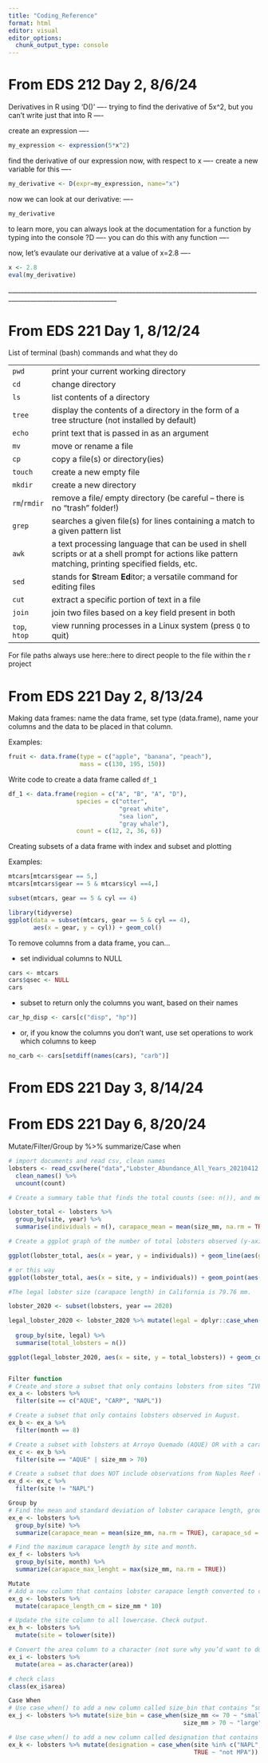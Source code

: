 ```yaml
---
title: "Coding_Reference"
format: html
editor: visual
editor_options: 
  chunk_output_type: console
---
```


# **From EDS 212 Day 2, 8/6/24**

Derivatives in R using 'D()' ---- trying to find the derivative of 5x\^2, but you can't write just that into R ----

create an expression ----

```r
my_expression <- expression(5*x^2)
```

find the derivative of our expression now, with respect to x ---- create a new variable for this ----

```r
my_derivative <- D(expr=my_expression, name="x")
```

now we can look at our derivative: ----

```r
my_derivative
```

to learn more, you can always look at the documentation for a function by typing into the console ?D ---- you can do this with any function ----

now, let's evaulate our derivative at a value of x=2.8 ----

```r
x <- 2.8
eval(my_derivative)
```

\_\_\_\_\_\_\_\_\_\_\_\_\_\_\_\_\_\_\_\_\_\_\_\_\_\_\_\_\_\_\_\_\_\_\_\_\_\_\_\_\_\_\_\_\_\_\_\_\_\_\_\_\_\_\_\_\_\_\_\_\_\_\_\_\_\_\_\_\_\_\_\_\_\_\_\_\_\_\_\_\_\_\_\_\_\_\_\_\_\_\_\_\_\_\_\_\_\_\_\_\_\_\_\_\_\_\_\_\_\_\_\_

# **From EDS 221 Day 1, 8/12/24**

List of terminal (bash) commands and what they do

|               |                                                                                                                                                      |
|---------------|------------------------------------------------------------------------------------------------------------------------------------------------------|
| `pwd`         | print your current working directory                                                                                                                 |
| `cd`          | change directory                                                                                                                                     |
| `ls`          | list contents of a directory                                                                                                                         |
| `tree`        | display the contents of a directory in the form of a tree structure (not installed by default)                                                       |
| `echo`        | print text that is passed in as an argument                                                                                                          |
| `mv`          | move or rename a file                                                                                                                                |
| `cp`          | copy a file(s) or directory(ies)                                                                                                                     |
| `touch`       | create a new empty file                                                                                                                              |
| `mkdir`       | create a new directory                                                                                                                               |
| `rm`/`rmdir`  | remove a file/ empty directory (be careful – there is no “trash” folder!)                                                                            |
| `grep`        | searches a given file(s) for lines containing a match to a given pattern list                                                                        |
| `awk`         | a text processing language that can be used in shell scripts or at a shell prompt for actions like pattern matching, printing specified fields, etc. |
| `sed`         | stands for **S**tream **Ed**itor; a versatile command for editing files                                                                              |
| `cut`         | extract a specific portion of text in a file                                                                                                         |
| `join`        | join two files based on a key field present in both                                                                                                  |
| `top`, `htop` | view running processes in a Linux system (press `Q` to quit)                                                                                         |

For file paths always use here::here to direct people to the file within the r project

# **From EDS 221 Day 2, 8/13/24**

Making data frames: name the data frame, set type (data.frame), name your columns and the data to be placed in that column.

Examples:

```r
fruit <- data.frame(type = c("apple", "banana", "peach"), 
                    mass = c(130, 195, 150))
```

Write code to create a data frame called `df_1`

```r
df_1 <- data.frame(region = c("A", "B", "A", "D"),
                   species = c("otter", 
                               "great white", 
                               "sea lion", 
                               "gray whale"),
                   count = c(12, 2, 36, 6))

```

Creating subsets of a data frame with index and subset and plotting

Examples:

```r
mtcars[mtcars$gear == 5,]
mtcars[mtcars$gear == 5 & mtcars$cyl ==4,]

subset(mtcars, gear == 5 & cyl == 4)

library(tidyverse)
ggplot(data = subset(mtcars, gear == 5 & cyl == 4),
       aes(x = gear, y = cyl)) + geom_col()
```

To remove columns from a data frame, you can…

-   set individual columns to NULL

```r
cars <- mtcars
cars$qsec <- NULL
cars

```

-   subset to return only the columns you want, based on their names

```r
car_hp_disp <- cars[c("disp", "hp")]
```

-   or, if you know the columns you don’t want, use set operations to work which columns to keep

```r
no_carb <- cars[setdiff(names(cars), "carb")]
```

# **From EDS 221 Day 3, 8/14/24**

# **From EDS 221 Day 6, 8/20/24**

Mutate/Filter/Group by %\>% summarize/Case when

```r

# import documents and read csv, clean names 
lobsters <- read_csv(here("data","Lobster_Abundance_All_Years_20210412.csv"), na = c("-99999", "")) %>% 
  clean_names() %>% 
  uncount(count)

# Create a summary table that finds the total counts (see: n()), and mean carapace lengths of lobsters observed in the data set by site and year

lobster_total <- lobsters %>% 
  group_by(site, year) %>% 
  summarise(individuals = n(), carapace_mean = mean(size_mm, na.rm = TRUE))

# Create a ggplot graph of the number of total lobsters observed (y-axis) by year (x-axis) in the study, grouped (either aesthetically or by faceting) by site

ggplot(lobster_total, aes(x = year, y = individuals)) + geom_line(aes(group = site, color = site))

# or this way
ggplot(lobster_total, aes(x = site, y = individuals)) + geom_point(aes(color = site)) + facet_wrap(vars(year))

#The legal lobster size (carapace length) in California is 79.76 mm.

lobster_2020 <- subset(lobsters, year == 2020)

legal_lobster_2020 <- lobster_2020 %>% mutate(legal = dplyr::case_when(size_mm <= 79.76 ~ 'YES',
                                                                       size_mm >= 79.76 ~ 'NO')) %>%
  group_by(site, legal) %>%
  summarise(total_lobsters = n())

ggplot(legal_lobster_2020, aes(x = site, y = total_lobsters)) + geom_col(aes(fill = legal), position = "fill")


Filter function 
# Create and store a subset that only contains lobsters from sites “IVEE”, “CARP” and “NAPL”. Check your output data frame to ensure that only those three sites exist.
ex_a <- lobsters %>%
  filter(site == c("AQUE", "CARP", "NAPL"))

# Create a subset that only contains lobsters observed in August.
ex_b <- ex_a %>%
  filter(month == 8)

# Create a subset with lobsters at Arroyo Quemado (AQUE) OR with a carapace length greater than 70 mm.
ex_c <- ex_b %>%
  filter(site == "AQUE" | size_mm > 70)

# Create a subset that does NOT include observations from Naples Reef (NAPL)
ex_d <- ex_c %>% 
  filter(site != "NAPL")

Group by 
# Find the mean and standard deviation of lobster carapace length, grouped by site.
ex_e <- lobsters %>%
  group_by(site) %>% 
  summarize(carapace_mean = mean(size_mm, na.rm = TRUE), carapace_sd = sd(size_mm, na.rm = TRUE))

# Find the maximum carapace length by site and month.
ex_f <- lobsters %>%
  group_by(site, month) %>% 
  summarize(carapace_max_lenght = max(size_mm, na.rm = TRUE))

Mutate
# Add a new column that contains lobster carapace length converted to centimeters. Check output.
ex_g <- lobsters %>% 
  mutate(carapace_length_cm = size_mm * 10)

# Update the site column to all lowercase. Check output.
ex_h <- lobsters %>% 
  mutate(site = tolower(site))

# Convert the area column to a character (not sure why you’d want to do this, but try it anyway). Check output.
ex_i <- lobsters %>% 
  mutate(area = as.character(area))

# check class
class(ex_i$area)

Case When
# Use case_when() to add a new column called size_bin that contains “small” if carapace size is <= 70 mm, or “large” if it is greater than 70 mm. Check output.
ex_j <- lobsters %>% mutate(size_bin = case_when(size_mm <= 70 ~ "small",
                                                 size_mm > 70 ~ "large"))

# Use case_when() to add a new column called designation that contains “MPA” if the site is “IVEE” or “NAPL”, and “not MPA” for all other outcomes.
ex_k <- lobsters %>% mutate(designation = case_when(site %in% c("NAPL", "IVEE") ~ "MPA",
                                                    TRUE ~ "not MPA"))
                                                  
                                                                

```
